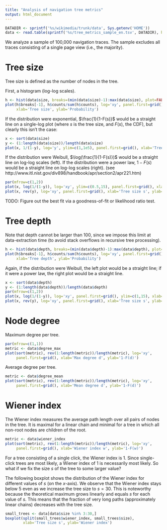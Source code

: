 ```yaml
---
title: "Analysis of navigation tree metrics"
output: html_document
---
```


```r
DATADIR <- sprintf('%s/wikimedia/trunk/data', Sys.getenv('HOME'))
data <- read.table(sprintf('%s/tree_metrics_sample_en.tsv', DATADIR), header=TRUE)
```

We analyze a sample of 100,000 navigation traces. The sample excludes all traces consisting of a single page view (i.e., the majority).

# Tree size

Tree size is defined as the number of nodes in the tree.

First, a histogram (log-log scales).

```r
h <- hist(data$size, breaks=(min(data$size)-1):max(data$size), plot=FALSE)
plot(h$breaks[-1], h$counts/sum(h$counts), log='xy', panel.first=grid(),
     xlab='Tree size', ylab='Probability')
```

If the distribution were exponential, $\frac{1}{1-F(s)}$ would be a straight line on a single-log plot (where $s$ is the tree size, and $F(s)$, the CDF), but clearly this isn't the case:

```r
x <- sort(data$size)
y <- (1:length(data$size))/length(data$size)
plot(x, 1/(1-y), log='y', ylim=c(1,1e5), panel.first=grid(), xlab='Tree size s', ylab='1/(1-F(s))')
```

If the distribution were Weibull, $\log(\frac{1}{1-F(s)})$ would be a straight line on log-log scales (left).
If the distribution were a power law, $1-F(s)$ would be a straight line on log-log scales (right).
(see http://www.itl.nist.gov/div898/handbook/apr/section2/apr221.htm)

```r
par(mfrow=c(1,2))
plot(x, log(1/(1-y)), log='xy', ylim=c(0.5,15), panel.first=grid(), xlab='Tree size s', ylab='log(1/(1-F(s)))')
plot(x, rev(y), log='xy', panel.first=grid(), xlab='Tree size s', ylab='1 - F(s)')
```

TODO: Figure out the best fit via a goodness-of-fit or likelihood ratio test.

# Tree depth

Note that depth cannot be larger than 100, since we impose this limit at data-extraction time (to avoid stack overflows in recursive tree processing).

```r
h <- hist(data$depth, breaks=(min(data$depth)-1):max(data$depth), plot=FALSE)
plot(h$breaks[-1], h$counts/sum(h$counts), log='xy', panel.first=grid(),
     xlab='Tree depth', ylab='Probability')
```

Again, if the distribution were Weibull, the left plot would be a straight line; if it were a power law, the right plot would be a straight line.

```r
x <- sort(data$depth)
y <- (1:length(data$depth))/length(data$depth)
par(mfrow=c(1,2))
plot(x, log(1/(1-y)), log='xy', panel.first=grid(), ylim=c(1,15), xlab='Tree size s', ylab='log(1/(1-F(s)))')
plot(x, rev(y), log='xy', panel.first=grid(), xlab='Tree size s', ylab='1-F(s)')
```

# Node degree

Maximum degree per tree.

```r
par(mfrow=c(1,1))
metric <- data$degree_max
plot(sort(metric), rev(1:length(metric))/length(metric), log='xy',
     panel.first=grid(), xlab='Max degree d', ylab='1-F(d)')
```

Average degree per tree.

```r
metric <- data$degree_mean
plot(sort(metric), rev(1:length(metric))/length(metric), log='xy',
     panel.first=grid(), xlab='Mean degree d', ylab='1-F(d)')
```

# Wiener index

The Wiener index measures the average path length over all pairs of nodes in the tree. It is maximal for a linear chain and minimal for a tree in which all non-root nodes are children of the root.

```r
metric <- data$wiener_index
plot(sort(metric), rev(1:length(metric))/length(metric), log='xy',
     panel.first=grid(), xlab='Wiener index w', ylab='1-F(w)')
```

For a tree consisting of a single click, the Wiener index is 1. Since single-click trees are most likely, a Wiener index of 1 is necessarily most likely. So what if we fix the size $s$ of the tree to some larger value?

The following boxplot shows the distribution of the Wiener index for different values of $s$ (on the $x$-axis). We observe that the Wiener index stays below 5 even as we increase the tree size to $s=30$. This is noteworthy because the theoretical maximum grows linearly and equals $s$ for each value of $s$. This means that the fraction of very long paths (approximately linear chains) decreases with the tree size.

```r
small_trees <- data[data$size %in% 3:30,]
boxplot(split(small_trees$wiener_index, small_trees$size),
        xlab='Tree size s', ylab='Wiener index')
```
